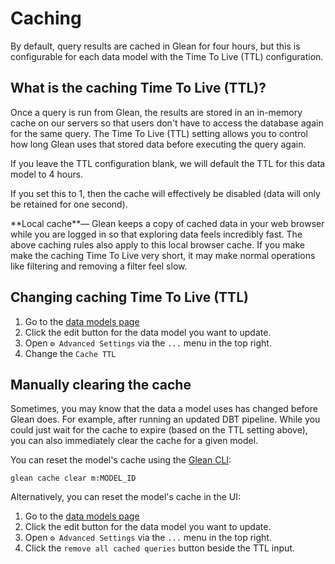 
# Caching

By default, query results are cached in Glean for four hours, but this is configurable for each data model with the Time To Live (TTL) configuration.

## What is the caching Time To Live (TTL)?

Once a query is run from Glean, the results are stored in an in-memory cache on our servers so that users don't have to access the database again for the same query. The Time To Live (TTL) setting allows you to control how long Glean uses that stored data before executing the query again.

If you leave the TTL configuration blank, we will default the TTL for this data model to 4 hours.

If you set this to 1, then the cache will effectively be disabled (data will only be retained for one second).

<Callout type="info">
  **Local cache**— Glean keeps a copy of cached data in your web browser while
  you are logged in so that exploring data feels incredibly fast. The above
  caching rules also apply to this local browser cache. If you make make the
  caching Time To Live very short, it may make normal operations like filtering
  and removing a filter feel slow.
</Callout>

## Changing caching Time To Live (TTL)

1. Go to the [data models page](https://glean.io/app/p/data-models)
2. Click the edit button for the data model you want to update.
3. Open `⚙️ Advanced Settings` via the `...` menu in the top right.
4. Change the `Cache TTL`

## Manually clearing the cache

Sometimes, you may know that the data a model uses has changed before Glean does. For example, after running an updated DBT pipeline.
While you could just wait for the cache to expire (based on the TTL setting above), you can also immediately clear the cache for a given model.

You can reset the model's cache using the [Glean CLI](/docs/data-ops/using-the-glean-cli):

```
glean cache clear m:MODEL_ID
```

Alternatively, you can reset the model's cache in the UI:

1. Go to the [data models page](https://glean.io/app/p/data-models)
2. Click the edit button for the data model you want to update.
3. Open `⚙️ Advanced Settings` via the `...` menu in the top right.
4. Click the `remove all cached queries` button beside the TTL input.

